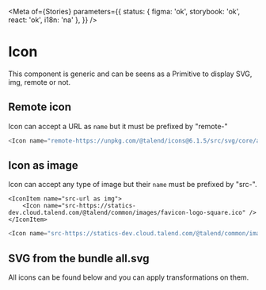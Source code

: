 
<Meta
	of={Stories}
	parameters={{
		status: { figma: 'ok', storybook: 'ok', react: 'ok', i18n: 'na' },
	}}
/>

# Icon

This component is generic and can be seens as a Primitive to display SVG, img, remote or not.

<Canvas>
	<Story of={Stories.Usage} />
</Canvas>

## Remote icon

Icon can accept a URL as `name` but it must be prefixed by "remote-"

<IconItem name="remote-url as svg">
	<Icon name="remote-https://unpkg.com/@talend/icons@6.1.5/src/svg/core/abc.svg" />
</IconItem>

```javascript
<Icon name="remote-https://unpkg.com/@talend/icons@6.1.5/src/svg/core/abc.svg" />
```

## Icon as image

Icon can accept any type of image but their `name` must be prefixed by "src-".

    <IconItem name="src-url as img">
    	<Icon name="src-https://statics-dev.cloud.talend.com/@talend/common/images/favicon-logo-square.ico" />
    </IconItem>

```javascript
<Icon name="src-https://statics-dev.cloud.talend.com/@talend/common/images/favicon-logo-square.ico" />
```

## SVG from the bundle all.svg

All icons can be found below and you can apply transformations on them.

<AllIconsDocs />
